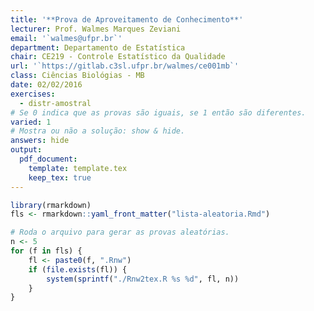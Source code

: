 ```yaml
---
title: '**Prova de Aproveitamento de Conhecimento**'
lecturer: Prof. Walmes Marques Zeviani
email: '`walmes@ufpr.br`'
department: Departamento de Estatística
chair: CE219 - Controle Estatístico da Qualidade
url: '`https://gitlab.c3sl.ufpr.br/walmes/ce001mb`'
class: Ciências Biológias - MB
date: 02/02/2016
exercises:
  - distr-amostral
# Se 0 indica que as provas são iguais, se 1 então são diferentes.
varied: 1
# Mostra ou não a solução: show & hide.
answers: hide
output:
  pdf_document:
    template: template.tex
    keep_tex: true
---
```


<!-- \noindent Oi juventude. -->

```r
library(rmarkdown)
fls <- rmarkdown::yaml_front_matter("lista-aleatoria.Rmd")

# Roda o arquivo para gerar as provas aleatórias.
n <- 5
for (f in fls) {
    fl <- paste0(f, ".Rnw")
    if (file.exists(fl)) {
        system(sprintf("./Rnw2tex.R %s %d", fl, n))
    }
}
```

